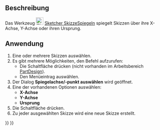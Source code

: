 <languages/>

{{Docnav/de
|[[Sketcher_MergeSketches/de|SkizzenZusammenführen]]
|[[Sketcher_LeaveSketch/de|SkizzeVerlassen]]
|[[Sketcher_Workbench/de|Sketcher]]
|IconL=Sketcher_MergeSketches.svg‎
|IconR=Sketcher_LeaveSketch.svg
|IconC=Workbench_Sketcher.svg
}}

{{GuiCommand/de
|Name=Sketcher MirrorSketch
|Name/de=Sketcher SkizzeSpiegeln
|MenuLocation=Sketch → Skizze spiegeln
|Workbenches=[[Sketcher_Workbench/de|Sketcher]], [[PartDesign_Workbench/de|PartDesign]]
|Version=0.16
}}

<span id="Description"></span>
==Beschreibung==

Das Werkzeug [[Image:Sketcher_MirrorSketch.svg|24px]] [[Sketcher_MirrorSketch/de|Sketcher SkizzeSpiegeln]] spiegelt Skizzen über ihre X-Achse, Y-Achse oder ihren Ursprung.

<span id="Usage"></span>
==Anwendung==

# Eine oder mehrere Skizzen auswählen.
# Es gibt mehrere Möglichkeiten, den Befehl aufzurufen:
#* Die Schaltfläche {{Button|[[Image:Sketcher_MirrorSketch.svg|16px]] [[Sketcher_MirrorSketch/de|Skizze spiegeln]]}} drücken (nicht vorhanden im Arbeitsbereich [[PartDesign_Workbench/de|PartDesign]]).
#* Den Menüeintrag {{MenuCommand|Skizze → [[Image:Sketcher_MirrorSketch.svg|16px]] Skizze spiegeln}} auswählen.
# Der Dialog '''Spiegelachse/-punkt auswählen''' wird geöffnet.
# Eine der vorhandenen Optionen auswählen:
#* '''X-Achse'''
#* '''Y-Achse'''
#* '''Ursprung'''
# Die Schaltfläche {{Button|OK}} drücken.
# Zu jeder ausgewählten Skizze wird eine neue Skizze erstellt.


{{Docnav/de
|[[Sketcher_MergeSketches/de|SkizzenZusammenführen]]
|[[Sketcher_LeaveSketch/de|SkizzeVerlassen]]
|[[Sketcher_Workbench/de|Sketcher]]
|IconL=Sketcher_MergeSketches.svg‎
|IconR=Sketcher_LeaveSketch.svg
|IconC=Workbench_Sketcher.svg
}}

{{Sketcher_Tools_navi{{#translation:}}}}
{{Userdocnavi{{#translation:}}}}